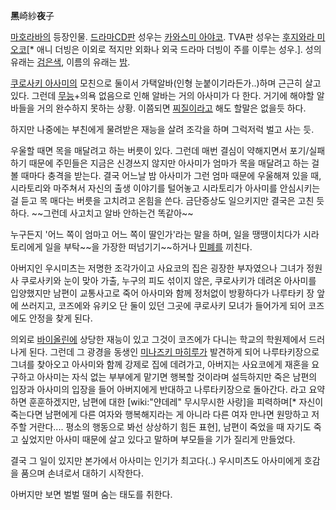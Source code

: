 '''黑'''崎紗'''夜'''子

[[마호라바]]의 등장인물. [[드라마CD]]판 성우는 [[카와스미 아야코]]. TVA판 성우는 [[후지와라 미오코]][* 애니 더빙은 이외로 적지만 외화나 외국 드라마 더빙이 주를 이루는 성우.]. 성의 유래는 [[검은색]], 이름의 유래는 [[밤]].

[[쿠로사키 아사미]]의 모친으로 둘이서 가택알바(인형 눈붙이기라든가..)하며 근근히 살고 있다. 그런데 [[무능]]+의욕 없음으로 인해 알바는 거의 아사미가 다 한다. 거기에 해야할 알바들을 거의 완수하지 못하는 상황. 이쯤되면 [[찌질이]]라고 해도 할말은 없을듯 하다.

하지만 나중에는 부친에게 물려받은 재능을 살려 조각을 하며 그럭저럭 벌고 사는 듯.

우울할 때면 목을 매달려고 하는 버릇이 있다. 그런데 매번 결심이 약해지면서 포기/실패하기 때문에 주민들은 지금은 신경쓰지 않지만 아사미가 엄마가 목을 매달려고 하는 걸 볼 때마다 충격을 받는다. 결국 어느날 밤 아사미가 그런 엄마 때문에 우울해져 있을 때, 시라토리와 마주쳐서 자신의 출생 이야기를 털어놓고 시라토리가 아사미를 안심시키는 걸 듣고 목 매다는 버릇을 고치려고 온힘을 쓴다. 금단증상도 일으키지만 결국은 고친 듯 하다. ~~그런데 사고치고 알바 안하는건 똑같아~~

누구든지 '어느 쪽이 엄마고 어느 쪽이 딸인가'라는 말을 하며, 일을 땡땡이치다가 시라토리에게 일을 부탁~~을 가장한 떠넘기기~~하거나 [[민폐]]를 끼친다.

아버지인 우시미츠는 저명한 조각가이고 사요코의 집은 굉장한 부자였으나 그녀가 정원사 쿠로사키와 눈이 맞아 가출, 누구의 피도 섞이지 않은, 쿠로사키가 데려온 아사미를 입양했지만 남편이 교통사고로 죽어 아사미와 함께 정처없이 방황하다가 나루타키 장 앞에 쓰러지고, 코즈에와 유키오 단 둘이 있던 그곳에 쿠로사키 모녀가 들어가게 되어 코즈에도 안정을 찾게 된다.

의외로 [[바이올린]]에 상당한 재능이 있고 그것이 코즈에가 다니는 학교의 학원제에서 드러나게 된다. 그런데 그 광경을 동생인 [[미나즈키 마히루]]가 발견하게 되어 나루타키장으로 그녀를 찾아오고 아사미와 함께 강제로 집에 데려가고, 아버지는 사요코에게 재혼을 요구하고 아사미는 자식 없는 부부에게 맡기면 행복할 것이라며 설득하지만 죽은 남편의 입장과 아사미의 입장을 들어 아버지에게 반대하고 나루타키장으로 돌아간다. 라고 요약하면 훈훈하겠지만, 남편에 대한 [wiki:"얀데레" 무시무시한 사랑]을 피력하며[* 자신이 죽는다면 남편에게 다른 여자와 행복해지라는 게 아니라 다른 여자 만나면 원망하고 저주할 거란다.... 평소의 행동으로 봐선 상상하기 힘든 표현], 남편이 죽었을 때 자기도 죽고 싶었지만 아사미 때문에 살고 있다고 말하며 부모들을 기가 질리게 만들었다.

결국 그 일이 있지만 본가에서 아사미는 인기가 최고다(..) 우시미츠도 아사미에게 호감을 품으며 손녀로서 대하기 시작한다.

아버지만 보면 벌벌 떨며 숨는 태도를 취한다.
